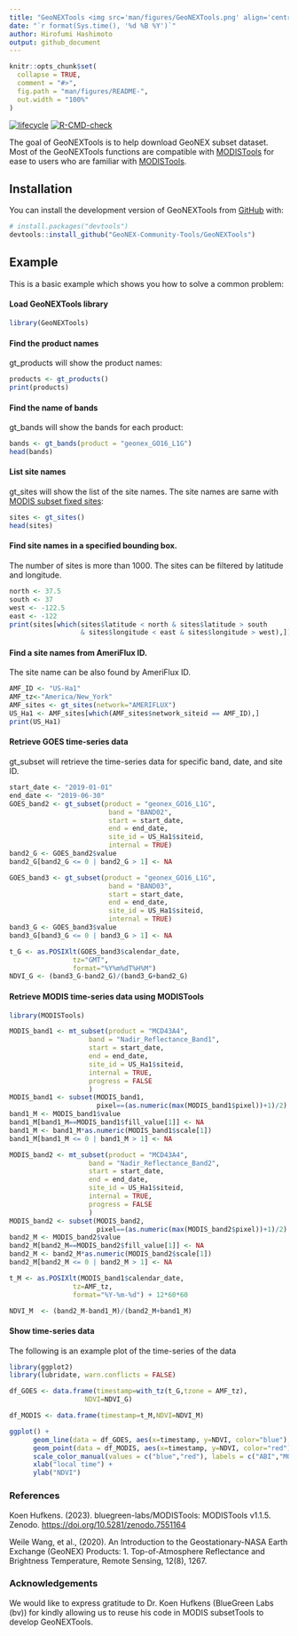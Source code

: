 ```yaml
---
title: "GeoNEXTools <img src='man/figures/GeoNEXTools.png' align='centre' height='10%' width='10%'/>"
date: "`r format(Sys.time(), '%d %B %Y')`"
author: Hirofumi Hashimoto
output: github_document
---
```


<!-- README.md is generated from README.Rmd. Please edit that file -->

```r
knitr::opts_chunk$set(
  collapse = TRUE,
  comment = "#>",
  fig.path = "man/figures/README-",
  out.width = "100%"
)
```


<!-- badges: start -->
[![lifecycle](https://img.shields.io/badge/lifecycle-maturing-blue.svg)](https://lifecycle.r-lib.org/articles/stages.html)
[![R-CMD-check](https://github.com/r-lib/rcmdcheck/actions/workflows/R-CMD-check.yaml/badge.svg)](https://github.com/r-lib/rcmdcheck/actions/workflows/R-CMD-check.yaml)
<!-- badges: end -->

The goal of GeoNEXTools is to help download GeoNEX subset dataset.
Most of the GeoNEXTools functions are compatible with [MODISTools](https://github.com/ropensci/MODISTools) for ease to users who are familiar with [MODISTools](https://github.com/ropensci/MODISTools).



## Installation

You can install the development version of GeoNEXTools from [GitHub](https://github.com/) with:

``` r
# install.packages("devtools")
devtools::install_github("GeoNEX-Community-Tools/GeoNEXTools")
```

## Example

This is a basic example which shows you how to solve a common problem:

#### Load GeoNEXTools library
```r
library(GeoNEXTools)
```

#### Find the product names
gt_products will show the product names:

```r
products <- gt_products()
print(products)
```

#### Find the name of bands
gt_bands will show the bands for each product:

```r
bands <- gt_bands(product = "geonex_GO16_L1G")
head(bands)
```

#### List site names
gt_sites will show the list of the site names. The site names are same with [MODIS subset fixed sites](https://modis.ornl.gov/sites/):

```r
sites <- gt_sites()
head(sites)
```

#### Find site names in a specified bounding box.
The number of sites is more than 1000. The sites can be filtered by latitude and longitude.

```r
north <- 37.5
south <- 37
west <- -122.5
east <- -122
print(sites[which(sites$latitude < north & sites$latitude > south
                  & sites$longitude < east & sites$longitude > west),])
```

#### Find a site names from AmeriFlux ID.
The site name can be also found by AmeriFlux ID.

```r
AMF_ID <- "US-Ha1"
AMF_tz<-"America/New_York"
AMF_sites <- gt_sites(network="AMERIFLUX")
US_Ha1 <- AMF_sites[which(AMF_sites$network_siteid == AMF_ID),]
print(US_Ha1)
```

#### Retrieve GOES time-series data
gt_subset will retrieve the time-series data for specific band, date, and site ID.

```r
start_date <- "2019-01-01"
end_date <- "2019-06-30"
GOES_band2 <- gt_subset(product = "geonex_GO16_L1G",
                         band = "BAND02",
                         start = start_date,
                         end = end_date,
                         site_id = US_Ha1$siteid,
                         internal = TRUE)
band2_G <- GOES_band2$value
band2_G[band2_G <= 0 | band2_G > 1] <- NA

GOES_band3 <- gt_subset(product = "geonex_GO16_L1G",
                         band = "BAND03",
                         start = start_date,
                         end = end_date,
                         site_id = US_Ha1$siteid,
                         internal = TRUE)
band3_G <- GOES_band3$value
band3_G[band3_G <= 0 | band3_G > 1] <- NA

t_G <- as.POSIXlt(GOES_band3$calendar_date, 
                tz="GMT", 
                format="%Y%m%dT%H%M")
NDVI_G <- (band3_G-band2_G)/(band3_G+band2_G)
```

#### Retrieve MODIS time-series data using MODISTools
```r
library(MODISTools)

MODIS_band1 <- mt_subset(product = "MCD43A4",
                    band = "Nadir_Reflectance_Band1",
                    start = start_date,
                    end = end_date,
                    site_id = US_Ha1$siteid,
                    internal = TRUE,
                    progress = FALSE
                    )
MODIS_band1 <- subset(MODIS_band1,
                      pixel==(as.numeric(max(MODIS_band1$pixel))+1)/2)
band1_M <- MODIS_band1$value
band1_M[band1_M==MODIS_band1$fill_value[1]] <- NA
band1_M <- band1_M*as.numeric(MODIS_band1$scale[1])
band1_M[band1_M <= 0 | band1_M > 1] <- NA

MODIS_band2 <- mt_subset(product = "MCD43A4",
                    band = "Nadir_Reflectance_Band2",
                    start = start_date,
                    end = end_date,
                    site_id = US_Ha1$siteid,
                    internal = TRUE,
                    progress = FALSE
                    )
MODIS_band2 <- subset(MODIS_band2,
                      pixel==(as.numeric(max(MODIS_band2$pixel))+1)/2)
band2_M <- MODIS_band2$value
band2_M[band2_M==MODIS_band2$fill_value[1]] <- NA
band2_M <- band2_M*as.numeric(MODIS_band2$scale[1])
band2_M[band2_M <= 0 | band2_M > 1] <- NA

t_M <- as.POSIXlt(MODIS_band1$calendar_date, 
                tz=AMF_tz,
                format="%Y-%m-%d") + 12*60*60

NDVI_M  <- (band2_M-band1_M)/(band2_M+band1_M)
```


#### Show time-series data
The following is an example plot of the time-series of the data

```r
library(ggplot2)
library(lubridate, warn.conflicts = FALSE)

df_GOES <- data.frame(timestamp=with_tz(t_G,tzone = AMF_tz),
                   NDVI=NDVI_G)

df_MODIS <- data.frame(timestamp=t_M,NDVI=NDVI_M)

ggplot() +
      geom_line(data = df_GOES, aes(x=timestamp, y=NDVI, color="blue"),  na.rm=TRUE) +
      geom_point(data = df_MODIS, aes(x=timestamp, y=NDVI, color="red"), na.rm=TRUE) +
      scale_color_manual(values = c("blue","red"), labels = c("ABI","MODIS"), name = "") +
      xlab("local time") +
      ylab("NDVI")


```


### References
Koen Hufkens. (2023). bluegreen-labs/MODISTools: MODISTools v1.1.5. Zenodo.
[https://doi.org/10.5281/zenodo.7551164](https://doi.org/10.5281/zenodo.7551164)

Weile Wang, et al., (2020). An Introduction to the Geostationary-NASA Earth Exchange (GeoNEX) Products: 1. Top-of-Atmosphere Reflectance and Brightness Temperature, Remote Sensing, 12(8), 1267.

### Acknowledgements

We would like to express gratitude to Dr. Koen Hufkens (BlueGreen Labs (bv)) for kindly allowing us to reuse his code in MODIS subsetTools to develop GeoNEXTools.

